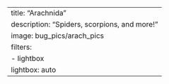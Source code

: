 ---
title: "Arachnida"
description: "Spiders, scorpions, and more!"
image: bug_pics/arach_pics
filters: 
  - lightbox
lightbox: auto
---